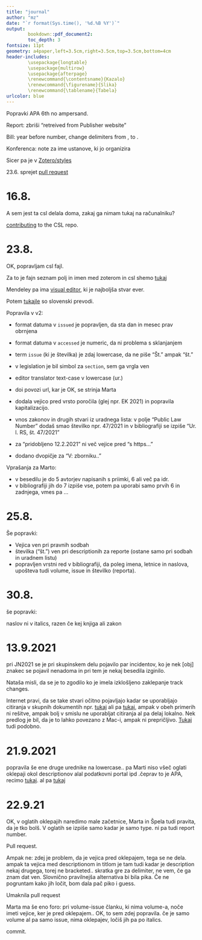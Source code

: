 ```yaml
---
title: "journal"
author: "mz"
date: "`r format(Sys.time(), '%d.%B %Y')`"
output:
        bookdown::pdf_document2:
        toc_depth: 3
fontsize: 11pt
geometry: a4paper,left=3.5cm,right=3.5cm,top=3.5cm,bottom=4cm
header-includes:
        \usepackage{longtable}
        \usepackage{multirow}
        \usepackage{afterpage}
        \renewcommand{\contentsname}{Kazalo}
        \renewcommand{\figurename}{Slika}
        \renewcommand{\tablename}{Tabela}
urlcolor: blue
---
```

        
Popravki APA 6th no ampersand.

Report: zbriši "retreived from Publisher website" 

Bill: year before number, change delimiters from , to .

Konferenca: note za ime ustanove, ki jo organizira

Sicer pa je v [Zotero/styles](https://www.zotero.org/styles?q=umar)

23.6. sprejet  [pull request](https://github.com/citation-style-language/styles/pull/5520)

# 16.8.

A sem jest ta csl delala doma, zakaj ga nimam tukaj na računalniku?

[contributing](https://github.com/citation-style-language/styles/blob/master/CONTRIBUTING.md) to the CSL repo. 

# 23.8.

OK, popravljam csl fajl.

Za to je fajn seznam polj in imen med zoterom in csl shemo [tukaj](https://aurimasv.github.io/z2csl/typeMap.xml)

Mendeley pa ima [visual editor](https://csl.mendeley.com/visualEditor/), ki je najboljša stvar ever. 

Potem [tukajle](https://github.com/citation-style-language/locales/blob/master/locales-sl-SI.xml) so slovenski prevodi. 

Popravila v v2:

* format datuma v `issued` je popravljen, da sta dan in mesec prav obrnjena
* format datuma v `accessed` je numeric, da ni problema s sklanjanjem
* term `issue` (ki je številka) je zdaj lowercase, da ne piše "Št." ampak "št."
* v legislation je bil simbol za `section`, sem ga vrgla ven
* editor translator text-case v lowercase (ur.)
* doi povozi url, kar je OK, se strinja Marta
* dodala vejico pred vrsto poročila (glej npr. EK 2021) in popravila kapitalizacijo. 
* vnos zakonov in drugih stvari iz uradnega lista: v polje "Public Law Number" dodaš smao številko npr. 47/2021 in v bibliografiji se izpiše "Ur. l. RS, št. 47/2021" 

* za "pridobljeno 12.2.2021" ni več vejice pred "s https..."
* dodano dvopičje za "V: zborniku.."

Vprašanja za Marto:

* v besedilu je do 5 avtorjev napisanih s priimki, 6 ali več pa idr.
* v bibliografiji jih do 7 izpiše vse, potem pa uporabi samo prvih 6 in zadnjega, vmes pa ...


# 25.8.

Še popravki:

* Vejica ven pri pravnih sodbah
* številka ("št.") ven pri descriptionih za reporte (ostane samo pri sodbah in uradnem listu)
* popravljen vrstni red v bibliografiji, da poleg imena, letnice in naslova, upošteva tudi volume, issue in številko (reporta). 


# 30.8.

še popravki:

naslov ni v italics, razen če kej knjiga ali zakon

# 13.9.2021

pri JN2021 se je pri skupinskem delu pojavilo par incidentov, ko je nek [obj] znakec se pojavil nenadoma in pri tem je nekaj besedila izginilo. 

Nataša misli, da se je to zgodilo ko je imela izklošljeno zaklepanje track changes. 

Internet pravi, da se take stvari očitno pojavljajo kadar se uporabljajo citiranja v skupnih dokumentih npr. [tukaj](https://answers.microsoft.com/en-us/msoffice/forum/all/ms-word-text-deleted-and-replaced-by-obj-boxes/b4f577dc-3780-4305-a28d-3c13f27d638c?page=2) ali pa [tukaj](https://answers.microsoft.com/en-us/msoffice/forum/all/onedrive-for-business-word-for-mac-field-codes/83d18da5-bc28-4f18-a743-219c82421bbc), ampak v obeh primerih ni rešitve, ampak bolj v smislu ne uporabljat citiranja al pa delaj lokalno. Nek predlog je bil, da je to lahko povezano z Mac-i, ampak ni prepričljivo. [Tukaj](https://answers.microsoft.com/en-us/msoffice/forum/all/little-obj-box-deleting-text-in-word/a33ada95-9e06-4dd9-b831-797706a921e9) tudi podobno. 


# 21.9.2021

popravila še ene druge urednike na lowercase.. 
pa Marti niso všeč oglati oklepaji okol descriptionov alal podatkovni portal ipd .čeprav to je APA, recimo [tukaj](https://blog.apastyle.org/apastyle/2013/12/how-to-cite-a-data-set-in-apa-style.html). al pa [tukaj](https://aut.ac.nz.libguides.com/APA7th/datasets)

# 22.9.21

OK, v oglatih oklepajih naredimo male začetnice, Marta in Špela tudi pravita, da je tko bolš. V oglatih se izpiše samo kadar je samo type. ni pa tudi report number. 

Pull request.

Ampak ne: zdej je problem, da je vejica pred oklepajem, tega se ne dela. ampak ta vejica med descriptionom in titlom je tam tudi kadar je description nekaj drugega, torej ne bracketed.. skratka gre za delimiter, ne vem, če ga znam dat ven. Slovnično pravilnejša alternativa bi bila pika. Če ne pogruntam kako jih ločit, bom dala pač piko i guess. 

Umaknila pull request

Marta ma še eno foro: pri volume-issue članku, ki nima volume-a, noče imeti vejice, ker je pred oklepajem.. OK, to sem zdej popravila. če je samo volume al pa samo issue, nima oklepajev, ločiš jih pa po italics. 

commit. 
